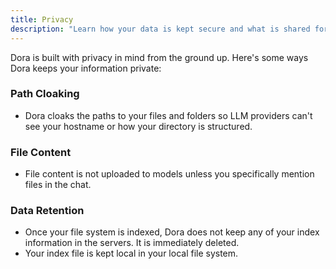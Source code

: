 ```yaml
---
title: Privacy
description: "Learn how your data is kept secure and what is shared for app functionality."
---
```


Dora is built with privacy in mind from the ground up. Here's some ways Dora keeps your information private:

### Path Cloaking
* Dora cloaks the paths to your files and folders so LLM providers can't see your hostname or how your directory is structured.

### File Content
* File content is not uploaded to models unless you specifically mention files in the chat.

### Data Retention
* Once your file system is indexed, Dora does not keep any of your index information in the servers. It is immediately deleted.
* Your index file is kept local in your local file system.